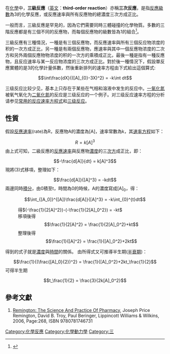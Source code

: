 在[[化學|化學]]中，'''三級反應'''（[[英文|英文]]：'''third-order reaction'''）亦稱'''三次反應'''，是指[[反應級數|反應級數]]為3的化學反應，或反應速率與所有反應物的總濃度三次方成正比。

一般而言，三級反應是罕見的，因為它們需要同時三體碰撞的化學物質。多數的三階反應都是有三個不同的反應物，而每個反應物的級數皆為1的組合<ref>{{Cite journal | author = Germann, F. E. E. | title = Chemical Reactions of the Third Order | journal = The Journal of Physical Chemistry | volume = 32 | number = 11 | pages = 1748-1750 | year = 1927 | doi = 10.1021/j150293a010 | url = https://doi.org/10.1021/j150293a010}}</ref>。

三級反應有三種情況，一種是有三個反應物，而反應速率與所有三個反应物浓度的积的一次方成正比，另一種是有兩個反應物，應速率與其中一個反應物浓度的二次方和另外兩個反應物物浓度的积的一次方的乘積成正比，最後一種是指有一種反應物，且反应速率与某一反应物浓度的三次方成正比。對於後一種情況下，假設單反應實體的是3的化學計量係數，然後重新排列的速率方程由下式給出這個算式:
:<math>\int\frac{dX}{([A]_{0}-3X)^2} = -k\int dt</math>

三级反应比较少见，基本上只存在于某些在气相和溶液中发生的反应中。[[一氧化氮|一氧化氮]]被氧气氧化为[[二氧化氮|二氧化氮]]的反应是三级反应的一个例子。对三级反应速率方程的分析请参见[http://wwwdata.fy.edu.tw/env/html/08link/handout/pl015/Chapter1/%B1%60%A5%CE%AA%BA%A4%CF%C0%B3%B3t%B2v%A4%E8%B5%7B%A6%A1.doc 常用的反应速率方程式]{{dead link|date=2017年11月 |bot=InternetArchiveBot |fix-attempted=yes }}和[http://books.google.com/books?id=NFGSSSbaWjwC&pg=PA268&lpg=PA268&dq=second-order+reaction+two+reactants&source=bl&ots=V6-QTclusq&sig=FiOW9pzLccnyW-cD9CVig1a7POM&hl=en&ei=6FIGSsqNF86XkQWn6dDGAQ&sa=X&oi=book_result&ct=result&resnum=10#PPA267,M1 三级反应]。

== 性質 ==
假設[[反應速率|反應速率]](rate)為R，反應物A的濃度為[A]，速率常數為k，其[[速率方程|速率方程]]如下：
:<math>R=k[A]^3</math>
由上式可知，二級反應的[[反應速率|反應速率]]與反應物[[濃度|濃度]]的三[[次方|次方]]成正比，即：
:<math>-\frac{d[A]}{dt} = k[A]^3</math>
現將(3)式移項，整理如下：
:<math>\frac{d[A]}{[A]^3} = -kdt</math>
兩邊同時[[積分|積分]]，由0積至t，時間為0的時候，A的濃度寫成[A]<sub>0</sub>，得：
:<math>\int_{[A_0]}^{[A]}\frac{d[A]}{[A]^3} = -k\int_{0}^{t}dt</math>
:得<math>(-\frac{1}{2[A]^2})-(-\frac{1}{2[A]_0^2}) = -kt</math>
:移項後得:<math>\frac{1}{2[A]^2} = \frac{1}{2[A]_0^2}+kt</math>
:整理後得:<math>\frac{1}{[A]^2} = \frac{1}{[A]_0^2}+2kt</math>
得到的式子就是[[濃度|濃度]]與[[時間|時間]]的關係。
由所得式又可推導半生期([[半衰期|半衰期]])：
:<math>\frac{1}{(\frac{[A]_0}{2})^2} = \frac{1}{[A]_0^2}+2kt_\frac{1}{2}</math>
可得半生期
:<math>t_\frac{1}{2} = \frac{3}{2k[A]_0^2}</math>

== 參考文獻 ==
{{refbegin}}
{{reflist}}
#[http://books.google.com/books?id=NFGSSSbaWjwC&pg=PA268&lpg=PA268&dq=second-order+reaction+two+reactants&source=bl&ots=V6-QTclusq&sig=FiOW9pzLccnyW-cD9CVig1a7POM&hl=en&ei=6FIGSsqNF86XkQWn6dDGAQ&sa=X&oi=book_result&ct=result&resnum=10#PPA267,M1 Remington: The Science And Practice Of Pharmacy], Joseph Price Remington, David B. Troy, Paul Beringer, Lippincott Williams & Wilkins, 2006, Page:268, ISBN 9780781746731
{{refend}}

{{反應級數}}

[[Category:化學反應|Category:化學反應]]
[[Category:化學動力學|Category:化學動力學]]
[[Category:三|Category:三]]